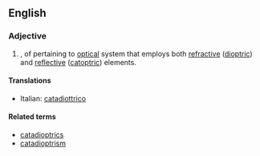 ==English==

===Adjective===
{{en-adj|-}}

# {{optics}}, of pertaining to [[optical]] system that employs both [[refraction|refractive]] ([[dioptric]]) and [[reflection|reflective]] ([[catoptric]]) elements.

====Translations====
{{trans-top}}
* Italian: [[catadiottrico]]
{{trans-mid}}
{{trans-bottom}}

====Related terms====
* [[catadioptrics]]
* [[catadioptrism]]